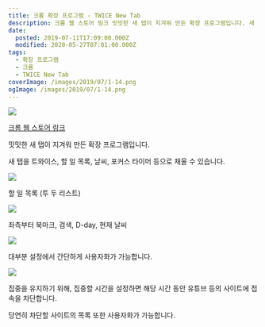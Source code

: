 ```yaml
---
title: 크롬 확장 프로그램 - TWICE New Tab
description: 크롬 웹 스토어 링크 밋밋한 새 탭이 지겨워 만든 확장 프로그램입니다. 새 탭을 트와이스, 할 일 목록, 날씨, 포커스 타이머 등으로 채울 수 있습니다. 할 일 목록 (투 두 리스트) 좌측부터 북마크, 검색, D-day, 현재 날씨 대부분 설정에서 간단하게 사용자화가 가능합니다. 집중을 유지하기 위해, 집중할 시간을 설정하면 해당 시간 동안 유튜브 등의 사이트에 접속을 차단합니다.
date:
  posted: 2019-07-11T17:09:00.000Z
  modified: 2020-05-27T07:01:00.000Z
tags:
  - 확장 프로그램
  - 크롬
  - TWICE New Tab
coverImage: /images/2019/07/1-14.png
ogImage: /images/2019/07/1-14.png
---
```


![](/images/2019/07/1-14.png)

[크롬 웹 스토어 링크](https://chrome.google.com/webstore/detail/twice-new-tab/jpelibdllbipgjlnpmanoldlcbjbnelo)

밋밋한 새 탭이 지겨워 만든 확장 프로그램입니다.

새 탭을 트와이스, 할 일 목록, 날씨, 포커스 타이머 등으로 채울 수 있습니다.

![](/images/2019/07/1-15.png)

할 일 목록 (투 두 리스트)

![](/images/2019/07/2-11.png)

좌측부터 북마크, 검색, D-day, 현재 날씨

![](/images/2019/07/3-8.png)

대부분 설정에서 간단하게 사용자화가 가능합니다.

![](/images/2019/07/4-6.png)

집중을 유지하기 위해, 집중할 시간을 설정하면 해당 시간 동안 유튜브 등의 사이트에 접속을 차단합니다.

당연히 차단할 사이트의 목록 또한 사용자화가 가능합니다.